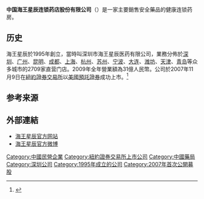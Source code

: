 {{Infobox company
| name   = 海王星辰<br>China Nepstar Chain Drugstore Ltd.
| logo   = 
| type   = [[上市公司|上市公司]] ({{nyse|NPD}})
| foundation     = 1995
| location       = {{CHN}}[[深圳|深圳]][[南山区|南山区]]<ref>{{Cite web |url=http://www.nepstar.cn/eng/contact.asp |title=China Nepstar Chain Drugstore Ltd<!-- Bot generated title --> |access-date=2019-03-13 |archive-url=https://web.archive.org/web/20190306033945/http://www.nepstar.cn/eng/contact.asp |archive-date=2019-03-06 |dead-url=yes }}</ref>
| key_people     = [[张思民|张思民]] {{small|董事长}}
| num_employees  = 14,793 (2009年3月)
| industry       = 医药，零售
| revenue        = {{profit}}2.218 billion [[Chinese_Yuan|CNY]] (2009)
| net_income     = {{profit}}140 million [[Chinese_Yuan|CNY]] (2009)
| homepage       = [http://www.nepstar.cn/ Corporate Site],     
                   [http://www.nepstar.cn/eng/index.asp English Version]
}}
'''中国海王星辰连锁药店股份有限公司'''（{{nyse|NPD}}）是一家主要銷售安全藥品的健康连锁药房。

==历史==
海王星辰於1995年創立，當時叫深圳市海王星辰医药有限公司，業務分佈於[[深圳|深圳]]、[[广州|广州]]、[[昆明|昆明]]、[[成都|成都]]、[[上海|上海]]、[[杭州|杭州]]、[[苏州|苏州]]、[[宁波|宁波]]、[[大连|大连]]、[[潍坊|潍坊]]、[[天津|天津]]、[[青岛|青岛]]等众多城市的2709家直营门店。2009年全年營業額為31億人民幣。公司於2007年11月9日在[[紐約證券交易所|紐約證券交易所]]以[[美國預託證券|美國預託證券]]成功上市。<ref>{{cite web|title=2.8% Upside In Going-Private Transaction Of China Nepstar Chain Drugstore Not Attractive Enough|url=https://seekingalpha.com/article/3963828-2_8-percent-upside-going-private-transaction-china-nepstar-chain-drugstore-attractive-enough|first1=Martin|last1=Keck|date=7 April 2016|access-date=27 June 2018|publisher=Seeking Alpha|archive-date=2016-12-14|archive-url=https://web.archive.org/web/20161214032414/http://seekingalpha.com/article/3963828-2_8-percent-upside-going-private-transaction-china-nepstar-chain-drugstore-attractive-enough|dead-url=no}}</ref>

==参考来源==
{{reflist}}

==外部連結==
* [http://www.nepstar.cn/ 海王星辰官方网站] {{Wayback|url=http://www.nepstar.cn/ |date=20080314064348 }}
* [http://weibo.com/nepstar628 海王星辰官方微博] {{Wayback|url=http://weibo.com/nepstar628 |date=20140209162752 }}

{{深圳}}
{{中国制药企业}}
[[Category:中國民營企業|Category:中國民營企業]]
[[Category:紐約證券交易所上市公司|Category:紐約證券交易所上市公司]]
[[Category:中國藥局|Category:中國藥局]]
[[Category:深圳公司|Category:深圳公司]]
[[Category:1995年成立的公司|Category:1995年成立的公司]]
[[Category:2007年首次公開募股|Category:2007年首次公開募股]]
{{china-company-stub}}